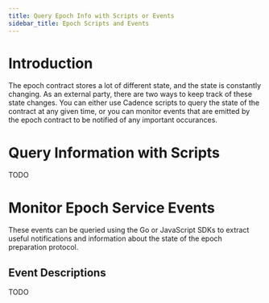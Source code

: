 ```yaml
---
title: Query Epoch Info with Scripts or Events
sidebar_title: Epoch Scripts and Events
---
```


# Introduction

The epoch contract stores a lot of different state, and the state is constantly changing.
As an external party, there are two ways to keep track of these state changes. 
You can either use Cadence scripts to query the state of the contract at any given time,
or you can monitor events that are emitted by the epoch contract to be notified of any important occurances.

# Query Information with Scripts

TODO

# Monitor Epoch Service Events

These events can be queried using the Go or JavaScript SDKs to extract useful notifications and information about the
state of the epoch preparation protocol.

## Event Descriptions

TODO